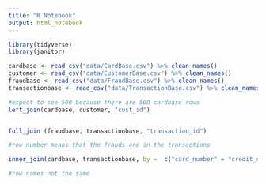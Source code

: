 ```yaml
---
title: "R Notebook"
output: html_notebook
---
```


```r
library(tidyverse)
library(janitor)
```
```r
cardbase <- read_csv("data/CardBase.csv") %>% clean_names()
customer <- read_csv("data/CustomerBase.csv") %>% clean_names()
fraudbase <- read_csv("data/FraudBase.csv") %>% clean_names()
transactionbase <- read_csv("data/TransactionBase.csv") %>% clean_names()


```

```r

#expect to see 500 because there are 500 cardbase rows
left_join(cardbase, customer, "cust_id")



```

```r

full_join (fraudbase, transactionbase, "transaction_id")

#row number means that the frauds are in the transactions

```
```r

inner_join(cardbase, transactionbase, by =  c("card_number" = "credit_card_id"))

#row names not the same
```

